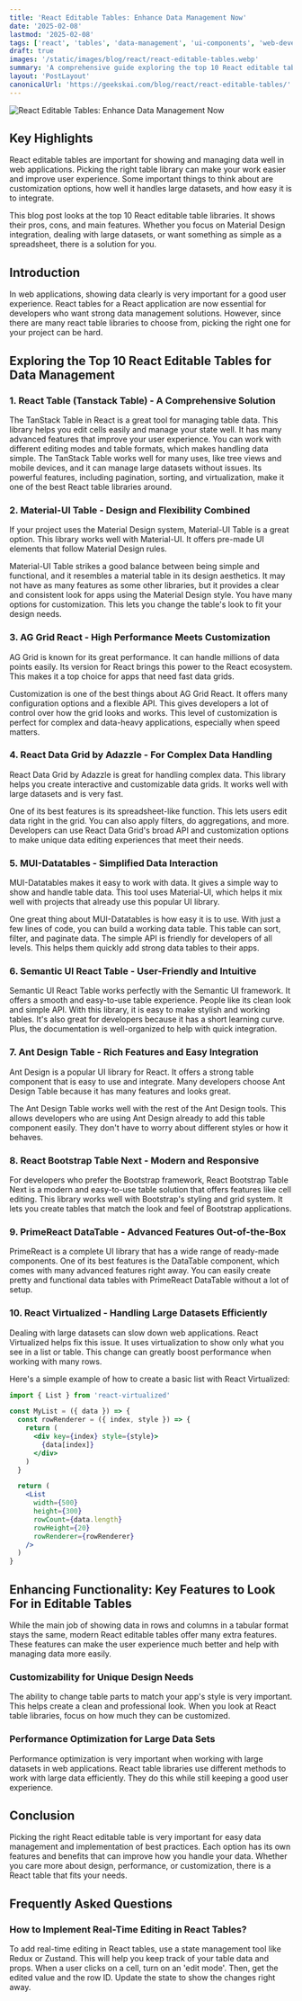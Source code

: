 ```yaml
---
title: 'React Editable Tables: Enhance Data Management Now'
date: '2025-02-08'
lastmod: '2025-02-08'
tags: ['react', 'tables', 'data-management', 'ui-components', 'web-development']
draft: true
images: '/static/images/blog/react/react-editable-tables.webp'
summary: 'A comprehensive guide exploring the top 10 React editable table libraries, their features, and how to choose the right one for your project.'
layout: 'PostLayout'
canonicalUrl: 'https://geekskai.com/blog/react/react-editable-tables/'
---
```


![React Editable Tables: Enhance Data Management Now](/static/images/blog/react/react-editable-tables.webp)
## Key Highlights

React editable tables are important for showing and managing data well in web applications. Picking the right table library can make your work easier and improve user experience. Some important things to think about are customization options, how well it handles large datasets, and how easy it is to integrate.

This blog post looks at the top 10 React editable table libraries. It shows their pros, cons, and main features. Whether you focus on Material Design integration, dealing with large datasets, or want something as simple as a spreadsheet, there is a solution for you.

## Introduction

In web applications, showing data clearly is very important for a good user experience. React tables for a React application are now essential for developers who want strong data management solutions. However, since there are many react table libraries to choose from, picking the right one for your project can be hard.

## Exploring the Top 10 React Editable Tables for Data Management

### 1. React Table (Tanstack Table) - A Comprehensive Solution

The TanStack Table in React is a great tool for managing table data. This library helps you edit cells easily and manage your state well. It has many advanced features that improve your user experience. You can work with different editing modes and table formats, which makes handling data simple. The TanStack Table works well for many uses, like tree views and mobile devices, and it can manage large datasets without issues. Its powerful features, including pagination, sorting, and virtualization, make it one of the best React table libraries around.

### 2. Material-UI Table - Design and Flexibility Combined

If your project uses the Material Design system, Material-UI Table is a great option. This library works well with Material-UI. It offers pre-made UI elements that follow Material Design rules.

Material-UI Table strikes a good balance between being simple and functional, and it resembles a material table in its design aesthetics. It may not have as many features as some other libraries, but it provides a clear and consistent look for apps using the Material Design style. You have many options for customization. This lets you change the table's look to fit your design needs.

### 3. AG Grid React - High Performance Meets Customization

AG Grid is known for its great performance. It can handle millions of data points easily. Its version for React brings this power to the React ecosystem. This makes it a top choice for apps that need fast data grids.

Customization is one of the best things about AG Grid React. It offers many configuration options and a flexible API. This gives developers a lot of control over how the grid looks and works. This level of customization is perfect for complex and data-heavy applications, especially when speed matters.

### 4. React Data Grid by Adazzle - For Complex Data Handling

React Data Grid by Adazzle is great for handling complex data. This library helps you create interactive and customizable data grids. It works well with large datasets and is very fast.

One of its best features is its spreadsheet-like function. This lets users edit data right in the grid. You can also apply filters, do aggregations, and more. Developers can use React Data Grid's broad API and customization options to make unique data editing experiences that meet their needs.

### 5. MUI-Datatables - Simplified Data Interaction

MUI-Datatables makes it easy to work with data. It gives a simple way to show and handle table data. This tool uses Material-UI, which helps it mix well with projects that already use this popular UI library.

One great thing about MUI-Datatables is how easy it is to use. With just a few lines of code, you can build a working data table. This table can sort, filter, and paginate data. The simple API is friendly for developers of all levels. This helps them quickly add strong data tables to their apps.

### 6. Semantic UI React Table - User-Friendly and Intuitive

Semantic UI React Table works perfectly with the Semantic UI framework. It offers a smooth and easy-to-use table experience. People like its clean look and simple API. With this library, it is easy to make stylish and working tables. It's also great for developers because it has a short learning curve. Plus, the documentation is well-organized to help with quick integration.

### 7. Ant Design Table - Rich Features and Easy Integration

Ant Design is a popular UI library for React. It offers a strong table component that is easy to use and integrate. Many developers choose Ant Design Table because it has many features and looks great.

The Ant Design Table works well with the rest of the Ant Design tools. This allows developers who are using Ant Design already to add this table component easily. They don't have to worry about different styles or how it behaves.

### 8. React Bootstrap Table Next - Modern and Responsive

For developers who prefer the Bootstrap framework, React Bootstrap Table Next is a modern and easy-to-use table solution that offers features like cell editing. This library works well with Bootstrap's styling and grid system. It lets you create tables that match the look and feel of Bootstrap applications.

### 9. PrimeReact DataTable - Advanced Features Out-of-the-Box

PrimeReact is a complete UI library that has a wide range of ready-made components. One of its best features is the DataTable component, which comes with many advanced features right away. You can easily create pretty and functional data tables with PrimeReact DataTable without a lot of setup.

### 10. React Virtualized - Handling Large Datasets Efficiently

Dealing with large datasets can slow down web applications. React Virtualized helps fix this issue. It uses virtualization to show only what you see in a list or table. This change can greatly boost performance when working with many rows.

Here's a simple example of how to create a basic list with React Virtualized:

```jsx
import { List } from 'react-virtualized'

const MyList = ({ data }) => {
  const rowRenderer = ({ index, style }) => {
    return (
      <div key={index} style={style}>
        {data[index]}
      </div>
    )
  }

  return (
    <List
      width={500}
      height={300}
      rowCount={data.length}
      rowHeight={20}
      rowRenderer={rowRenderer}
    />
  )
}
```

## Enhancing Functionality: Key Features to Look For in Editable Tables

While the main job of showing data in rows and columns in a tabular format stays the same, modern React editable tables offer many extra features. These features can make the user experience much better and help with managing data more easily.

### Customizability for Unique Design Needs

The ability to change table parts to match your app's style is very important. This helps create a clean and professional look. When you look at React table libraries, focus on how much they can be customized.

### Performance Optimization for Large Data Sets

Performance optimization is very important when working with large datasets in web applications. React table libraries use different methods to work with large data efficiently. They do this while still keeping a good user experience.

## Conclusion

Picking the right React editable table is very important for easy data management and implementation of best practices. Each option has its own features and benefits that can improve how you handle your data. Whether you care more about design, performance, or customization, there is a React table that fits your needs.

## Frequently Asked Questions

### How to Implement Real-Time Editing in React Tables?

To add real-time editing in React tables, use a state management tool like Redux or Zustand. This will help you keep track of your table data and props. When a user clicks on a cell, turn on an 'edit mode'. Then, get the edited value and the row ID. Update the state to show the changes right away.
